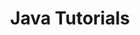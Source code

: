 ---
title: Java Tutorials
description: Get started building your docs site with Starlight.
template: splash
hero:
  tagline: Covers different features and coding snippets related to Java
  image:
    file: ../../assets/jdp-img.png
  actions:
    - text: Java Tutorials
      link: /java-new-features/local-variable-type-inference/
      icon: right-arrow
---